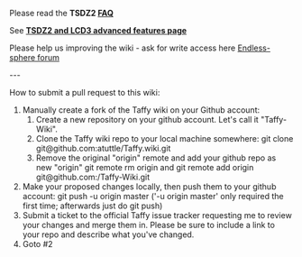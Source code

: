 Please read the '''TSDZ2 [[FAQ]]'''

See '''[[TSDZ2-and-KT-LCD3-advanced-features-with-Flexible-OpenSource-firmwares|TSDZ2 and LCD3 advanced features page]]'''

Please help us improving the wiki - ask for write access here [https://endless-sphere.com/forums/viewtopic.php?f=28&t=79788 Endless-sphere forum]

---

How to submit a pull request to this wiki:
# Manually create a fork of the Taffy wiki on your Github account:
## Create a new repository on your github account. Let's call it "Taffy-Wiki".
## Clone the Taffy wiki repo to your local machine somewhere: git clone git@github.com:atuttle/Taffy.wiki.git
## Remove the original "origin" remote and add your github repo as new "origin" git remote rm origin and git remote add origin git@github.com:<YOUR_USERNAME>/Taffy-Wiki.git
# Make your proposed changes locally, then push them to your github account: git push -u origin master ('-u origin master' only required the first time; afterwards just do git push)
# Submit a ticket to the official Taffy issue tracker requesting me to review your changes and merge them in. Please be sure to include a link to your repo and describe what you've changed.
# Goto #2